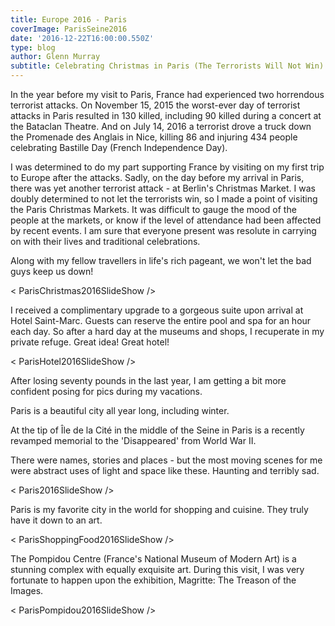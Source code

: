 ---
title: Europe 2016 - Paris
coverImage: ParisSeine2016
date: '2016-12-22T16:00:00.550Z'
type: blog
author: Glenn Murray
subtitle: Celebrating Christmas in Paris (The Terrorists Will Not Win)
---


In the year before my visit to Paris, France had experienced two horrendous terrorist attacks. On November 15, 2015 the worst-ever day of terrorist attacks in Paris resulted in 130 killed, including 90 killed during a concert at the Bataclan Theatre. And on July 14, 2016 a terrorist drove a truck down the Promenade des Anglais in Nice, killing 86 and injuring 434 people celebrating Bastille Day (French Independence Day). 

I was determined to do my part supporting France by visiting on my first trip to Europe after the attacks. Sadly, on the day before my arrival in Paris, there was yet another terrorist attack - at Berlin's Christmas Market. I was doubly determined to not let the terrorists win, so I made a point of visiting the Paris Christmas Markets. It was difficult to gauge the mood of the people at the markets, or know if the level of attendance had been affected by recent events. I am sure that everyone present was resolute in carrying on with their lives and traditional celebrations.

Along with my fellow travellers in life's rich pageant, we won't let the bad guys keep us down!

< ParisChristmas2016SlideShow />

I received a complimentary upgrade to a gorgeous suite upon arrival at Hotel Saint-Marc. Guests can reserve the entire pool and spa for an hour each day. So after a hard day at the museums and shops, I recuperate in my private refuge. Great idea! Great hotel!

< ParisHotel2016SlideShow />

After losing seventy pounds in the last year, I am getting a bit more confident posing for pics during my vacations.

Paris is a beautiful city all year long, including winter.

At the tip of Île de la Cité in the middle of the Seine in Paris is a recently revamped memorial to the 'Disappeared' from World War II.

There were names, stories and places - but the most moving scenes for me were abstract uses of light and space like these. Haunting and terribly sad.

< Paris2016SlideShow />

Paris is my favorite city in the world for shopping and cuisine. They truly have it down to an art.

< ParisShoppingFood2016SlideShow />

The Pompidou Centre (France's National Museum of Modern Art) is a stunning complex with equally exquisite art. During this visit, I was very fortunate to happen upon the exhibition, Magritte: The Treason of the Images.

< ParisPompidou2016SlideShow />